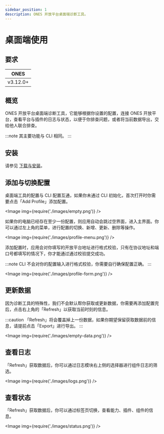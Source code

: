 ```yaml
---
sidebar_position: 1
description: ONES 开放平台桌面端诊断工具。
---
```


# 桌面端使用

## 要求

| ONES     |
| -------- |
| v3.12.0+ |

## 概览

ONES 开放平台桌面端诊断工具，它能够根据你设置的配置，连接 ONES 开放平台，查看平台与插件的日志与状态，以便于你排查问题，或者将当前数据导出，交给他人联合排查。

:::note
其主要功能与 CLI 相同。
:::

## 安装

请参见 [下载与安装](./install#桌面端工具)。

## 添加与切换配置

桌面端工具的配置与 CLI 配置互通，如果你未通过 CLI 初始化，首次打开时你需要点击「Add Profile」添加配置。

<Image img={require('./images/empty.png')} />

如果你的电脑已经存在至少一份配置，则应用自动会跳过空界面，进入主界面。你可以通过左上角的菜单，进行配置的切换、新增、更新、删除等操作。

<Image img={require('./images/profile-menu.png')} />

添加配置时，应用会对你填写的开放平台地址进行格式校验，只有在协议地址和端口号都填写的情况下，你才能通过通过校验提交成功。

:::note
CLI 不会对你的配置输入进行格式校验，你需要自行确保配置正确。
:::

<Image img={require('./images/profile-form.png')} />

## 更新数据

因为诊断工具的特殊性，我们不会默认帮你获取或更新数据，你需要再添加配置完后，点击右上角的「Refresh」以获取当前时刻的信息。

:::caution
「Refresh」将会覆盖掉上一份数据，如果你期望保留获取数据前的信息，请提前点击「Export」进行导出。
:::

<Image img={require('./images/empty-data.png')} />

## 查看日志

「Refresh」获取数据后，你可以通过日志模块右上侧的选择器进行组件日志的筛选。

<Image img={require('./images/logs.png')} />

## 查看状态

「Refresh」获取数据后，你可以通过标签页切换，查看能力、插件、组件的信息。

<Image img={require('./images/status.png')} />
